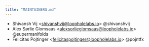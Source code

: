 ```yaml
---
title: "MAINTAINERS.md"
---
```


- Shivansh Vij &lt;shivanshvij@loopholelabs.io&gt; @shivanshvij
- Alex Sørlie Glomsaas &lt;alexsorlieglomsaas@loopholelabs.io&gt; @supermanifolds
- Felicitas Pojtinger &lt;felicitaspojtinger@loopholelabs.io&gt; @pojntfx
